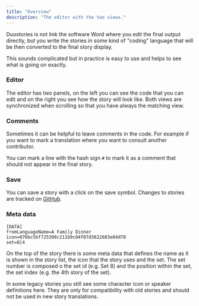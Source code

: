 ```yaml
---
title: "Overview"
description: "The editor with the two views."
---
```


Duostories is not link the software Word where you edit the final output directly, but you write
the stories in some kind of "coding" language that will be then converted to the final story display.

This sounds complicated but in practice is easy to use and helps to see what is going on exactly.

### Editor
The editor has two panels, on the left you can see the code that you can edit and on the
right you see how the story will look like. Both views are synchronized when scrolling so that
you have always the matching view.

### Comments
Sometimes it can be helpful to leave comments in the code. For example
if you want to mark a translation where you want to consult another contributor.

You can mark a line with the hash sign `#` to mark it as a comment that should not
appear in the final story.

### Save
You can save a story with a click on the save symbol. Changes
to stories are tracked on [GitHub](https://github.com/rgerum/unofficial-duolingo-stories-content).

### Meta data
```
[DATA]
fromLanguageName=A Family Dinner
icon=076bc5bf725308c211b9c04f07d3622683e84d78
set=8|4
```

On the top of the story there is some meta data that defines the name
as it is shown in the story list, the icon that the story uses and the set.
The set number is composed o the set id (e.g. Set 8) and the position within the set, the set index (e.g. the 4th story
of the set).

<Info>In some legacy stories you still see some character icon or speaker definitions here.
They are only for compatibility with old stories and should not be used in new story translations.</Info>